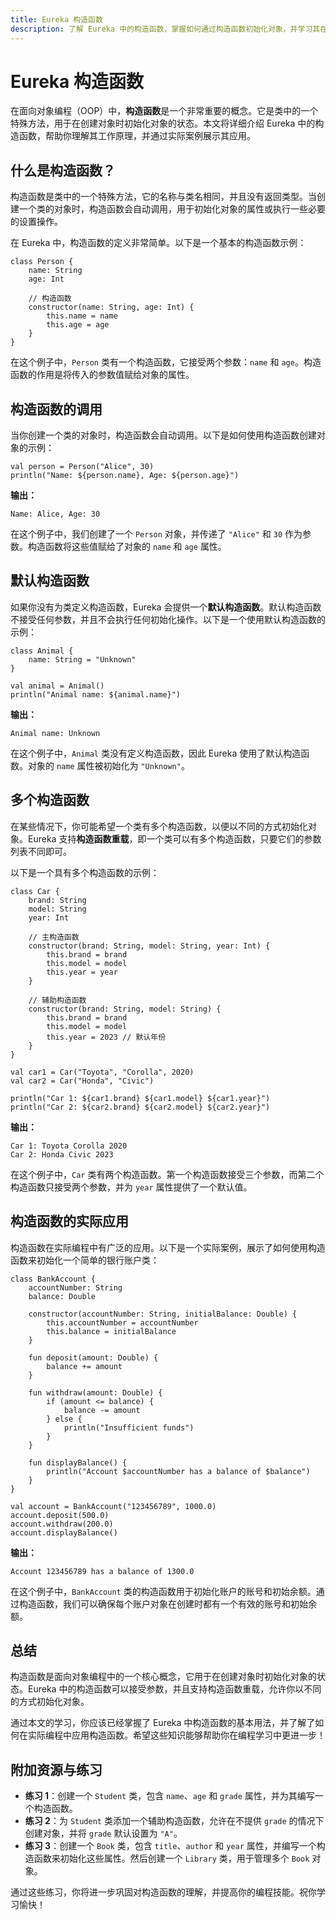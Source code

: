 ```yaml
---
title: Eureka 构造函数
description: 了解 Eureka 中的构造函数，掌握如何通过构造函数初始化对象，并学习其在实际编程中的应用。
---
```


# Eureka 构造函数

在面向对象编程（OOP）中，**构造函数**是一个非常重要的概念。它是类中的一个特殊方法，用于在创建对象时初始化对象的状态。本文将详细介绍 Eureka 中的构造函数，帮助你理解其工作原理，并通过实际案例展示其应用。

## 什么是构造函数？

构造函数是类中的一个特殊方法，它的名称与类名相同，并且没有返回类型。当创建一个类的对象时，构造函数会自动调用，用于初始化对象的属性或执行一些必要的设置操作。

在 Eureka 中，构造函数的定义非常简单。以下是一个基本的构造函数示例：

```eureka
class Person {
    name: String
    age: Int

    // 构造函数
    constructor(name: String, age: Int) {
        this.name = name
        this.age = age
    }
}
```

在这个例子中，`Person` 类有一个构造函数，它接受两个参数：`name` 和 `age`。构造函数的作用是将传入的参数值赋给对象的属性。

## 构造函数的调用

当你创建一个类的对象时，构造函数会自动调用。以下是如何使用构造函数创建对象的示例：

```eureka
val person = Person("Alice", 30)
println("Name: ${person.name}, Age: ${person.age}")
```

**输出：**
```
Name: Alice, Age: 30
```

在这个例子中，我们创建了一个 `Person` 对象，并传递了 `"Alice"` 和 `30` 作为参数。构造函数将这些值赋给了对象的 `name` 和 `age` 属性。

## 默认构造函数

如果你没有为类定义构造函数，Eureka 会提供一个**默认构造函数**。默认构造函数不接受任何参数，并且不会执行任何初始化操作。以下是一个使用默认构造函数的示例：

```eureka
class Animal {
    name: String = "Unknown"
}

val animal = Animal()
println("Animal name: ${animal.name}")
```

**输出：**
```
Animal name: Unknown
```

在这个例子中，`Animal` 类没有定义构造函数，因此 Eureka 使用了默认构造函数。对象的 `name` 属性被初始化为 `"Unknown"`。

## 多个构造函数

在某些情况下，你可能希望一个类有多个构造函数，以便以不同的方式初始化对象。Eureka 支持**构造函数重载**，即一个类可以有多个构造函数，只要它们的参数列表不同即可。

以下是一个具有多个构造函数的示例：

```eureka
class Car {
    brand: String
    model: String
    year: Int

    // 主构造函数
    constructor(brand: String, model: String, year: Int) {
        this.brand = brand
        this.model = model
        this.year = year
    }

    // 辅助构造函数
    constructor(brand: String, model: String) {
        this.brand = brand
        this.model = model
        this.year = 2023 // 默认年份
    }
}

val car1 = Car("Toyota", "Corolla", 2020)
val car2 = Car("Honda", "Civic")

println("Car 1: ${car1.brand} ${car1.model} ${car1.year}")
println("Car 2: ${car2.brand} ${car2.model} ${car2.year}")
```

**输出：**
```
Car 1: Toyota Corolla 2020
Car 2: Honda Civic 2023
```

在这个例子中，`Car` 类有两个构造函数。第一个构造函数接受三个参数，而第二个构造函数只接受两个参数，并为 `year` 属性提供了一个默认值。

## 构造函数的实际应用

构造函数在实际编程中有广泛的应用。以下是一个实际案例，展示了如何使用构造函数来初始化一个简单的银行账户类：

```eureka
class BankAccount {
    accountNumber: String
    balance: Double

    constructor(accountNumber: String, initialBalance: Double) {
        this.accountNumber = accountNumber
        this.balance = initialBalance
    }

    fun deposit(amount: Double) {
        balance += amount
    }

    fun withdraw(amount: Double) {
        if (amount <= balance) {
            balance -= amount
        } else {
            println("Insufficient funds")
        }
    }

    fun displayBalance() {
        println("Account $accountNumber has a balance of $balance")
    }
}

val account = BankAccount("123456789", 1000.0)
account.deposit(500.0)
account.withdraw(200.0)
account.displayBalance()
```

**输出：**
```
Account 123456789 has a balance of 1300.0
```

在这个例子中，`BankAccount` 类的构造函数用于初始化账户的账号和初始余额。通过构造函数，我们可以确保每个账户对象在创建时都有一个有效的账号和初始余额。

## 总结

构造函数是面向对象编程中的一个核心概念，它用于在创建对象时初始化对象的状态。Eureka 中的构造函数可以接受参数，并且支持构造函数重载，允许你以不同的方式初始化对象。

通过本文的学习，你应该已经掌握了 Eureka 中构造函数的基本用法，并了解了如何在实际编程中应用构造函数。希望这些知识能够帮助你在编程学习中更进一步！

## 附加资源与练习

- **练习 1**：创建一个 `Student` 类，包含 `name`、`age` 和 `grade` 属性，并为其编写一个构造函数。
- **练习 2**：为 `Student` 类添加一个辅助构造函数，允许在不提供 `grade` 的情况下创建对象，并将 `grade` 默认设置为 `"A"`。
- **练习 3**：创建一个 `Book` 类，包含 `title`、`author` 和 `year` 属性，并编写一个构造函数来初始化这些属性。然后创建一个 `Library` 类，用于管理多个 `Book` 对象。

通过这些练习，你将进一步巩固对构造函数的理解，并提高你的编程技能。祝你学习愉快！